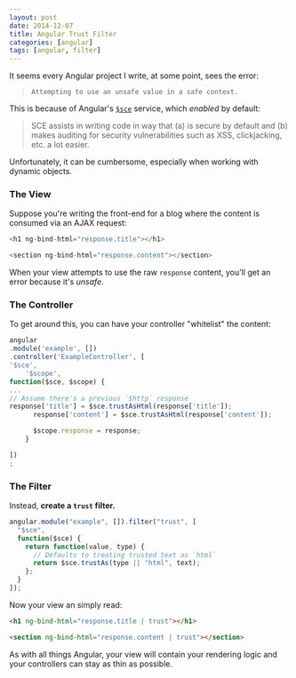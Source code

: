 ```yaml
---
layout: post
date: 2014-12-07
title: Angular Trust Filter
categories: [angular]
tags: [angular, filter]
---
```


It seems every Angular project I write, at some point, sees the error:

> `Attempting to use an unsafe value in a safe context.`

This is because of Angular's [`$sce`][1] service, which _enabled_ by default:

> SCE assists in writing code in way that (a) is secure by default and (b) makes auditing for security vulnerabilities such as XSS, clickjacking, etc. a lot easier.

Unfortunately, it can be cumbersome, especially when working with dynamic objects.

### The View

Suppose you're writing the front-end for a blog where the content is consumed via an AJAX request:

```js
<h1 ng-bind-html="response.title"></h1>

<section ng-bind-html="response.content"></section>
```

When your view attempts to use the raw `response` content, you'll get an error
because it's _unsafe_.

### The Controller

To get around this, you can have your controller "whitelist" the content:

```js
angular
.module('example', [])
.controller('ExampleController', [
'$sce',
    '$scope',
function($sce, $scope) {
...
// Assume there's a previous `$http` response
response['title'] = $sce.trustAsHtml(response['title']);
      response['content'] = $sce.trustAsHtml(response['content']);

      $scope.response = response;
    }

])
;
```

### The Filter

Instead, **create a `trust` filter.**

```js
angular.module("example", []).filter("trust", [
  "$sce",
  function($sce) {
    return function(value, type) {
      // Defaults to treating trusted text as `html`
      return $sce.trustAs(type || "html", text);
    };
  }
]);
```

Now your view an simply read:

```html
<h1 ng-bind-html="response.title | trust"></h1>

<section ng-bind-html="response.content | trust"></section>
```

As with all things Angular, your view will contain your rendering logic and your controllers
can stay as thin as possible.

[1]: https://docs.angularjs.org/api/ng/service/$sce
